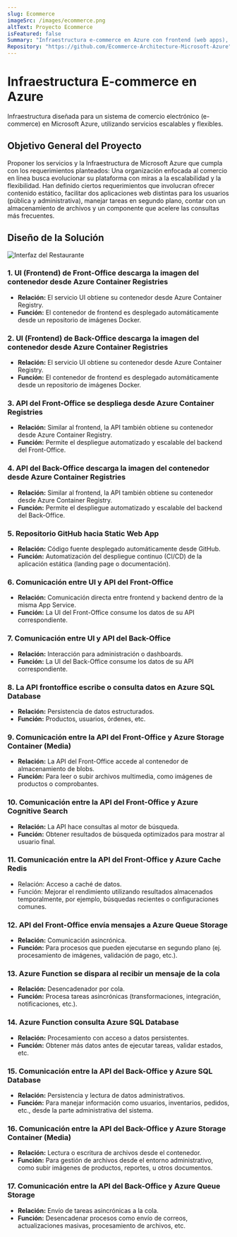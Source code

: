 ```yaml
---
slug: Ecommerce
imageSrc: /images/ecommerce.png
altText: Proyecto Ecommerce
isFeatured: false
Summary: "Infraestructura e-commerce en Azure con frontend (web apps), backend (APIs + colas), almacenamiento (media/ACR), base de datos (SQL + Redis) y búsqueda (Cognitive Search). Desplegada con Terraform, escalable y segura para clientes (frontoffice) y administradores (backoffice)."
Repository: "https://github.com/Ecommerce-Architecture-Microsoft-Azure"
---
```

# Infraestructura E-commerce en Azure

Infraestructura diseñada para un sistema de comercio electrónico (e-commerce) en Microsoft Azure, utilizando servicios escalables y flexibles.

## **Objetivo General del Proyecto**
Proponer los servicios y la Infraestructura de Microsoft Azure que cumpla con los requerimientos planteados: Una organización enfocada al comercio en línea busca evolucionar su plataforma
con miras a la escalabilidad y la flexibilidad. Han definido ciertos requerimientos que involucran ofrecer contenido estático, facilitar dos aplicaciones web distintas
para los usuarios (pública y administrativa), manejar tareas en segundo plano, contar con un almacenamiento de archivos y un componente que acelere las consultas más frecuentes.

## Diseño de la Solución

<div class="flex justify-center my-4">
  <img 
    src="/images/e-commerce Architecture Explain.png" 
    alt="Interfaz del Restaurante" 
    class="rounded-lg"
  />
</div>

### **1. UI (Frontend) de Front-Office descarga la imagen del contenedor desde Azure Container Registries**
- **Relación:** El servicio UI obtiene su contenedor desde Azure Container Registry.
- **Función:** El contenedor de frontend es desplegado automáticamente desde un repositorio de imágenes Docker.

### **2. UI (Frontend) de Back-Office descarga la imagen del contenedor desde Azure Container Registries**
- **Relación:** El servicio UI obtiene su contenedor desde Azure Container Registry.
- **Función:** El contenedor de frontend es desplegado automáticamente desde un repositorio de imágenes Docker.

### **3. API del Front-Office se despliega desde Azure Container Registries**
- **Relación:** Similar al frontend, la API también obtiene su contenedor desde Azure Container Registry.
- **Función:** Permite el despliegue automatizado y escalable del backend del Front-Office.

### **4. API del Back-Office descarga la imagen del contenedor desde Azure Container Registries**
- **Relación:** Similar al frontend, la API también obtiene su contenedor desde Azure Container Registry.
- **Función:** Permite el despliegue automatizado y escalable del backend del Back-Office.

### **5. Repositorio GitHub hacia Static Web App**
- **Relación:** Código fuente desplegado automáticamente desde GitHub.
- **Función:** Automatización del despliegue continuo (CI/CD) de la aplicación estática (landing page o documentación).

### **6. Comunicación entre UI y API del Front-Office**
- **Relación:** Comunicación directa entre frontend y backend dentro de la misma App Service.
- **Función:** La UI del Front-Office consume los datos de su API correspondiente.

### **7. Comunicación entre UI y API del Back-Office**
- **Relación:** Interacción para administración o dashboards.
- **Función:** La UI del Back-Office consume los datos de su API correspondiente.

### **8. La API frontoffice escribe o consulta datos en Azure SQL Database**
- **Relación:** Persistencia de datos estructurados.
- **Función:** Productos, usuarios, órdenes, etc.

### **9. Comunicación entre la API del Front-Office y Azure Storage Container (Media)**
- **Relación:** La API del Front-Office accede al contenedor de almacenamiento de blobs.
- **Función:** Para leer o subir archivos multimedia, como imágenes de productos o comprobantes.

### **10. Comunicación entre la API del Front-Office y Azure Cognitive Search**
- **Relación:** La API hace consultas al motor de búsqueda.
- **Función:** Obtener resultados de búsqueda optimizados para mostrar al usuario final.

### **11. Comunicación entre la API del Front-Office y Azure Cache Redis**
- Relación: Acceso a caché de datos.
- Función: Mejorar el rendimiento utilizando resultados almacenados temporalmente, por ejemplo, búsquedas recientes o configuraciones comunes.

### **12. API del Front-Office envía mensajes a Azure Queue Storage**
- **Relación:** Comunicación asincrónica.
- **Función:** Para procesos que pueden ejecutarse en segundo plano (ej. procesamiento de imágenes, validación de pago, etc.).

### **13. Azure Function se dispara al recibir un mensaje de la cola**
- **Relación:** Desencadenador por cola.
- **Función:** Procesa tareas asincrónicas (transformaciones, integración, notificaciones, etc.).

### **14. Azure Function consulta Azure SQL Database**
- **Relación:** Procesamiento con acceso a datos persistentes.
- **Función:** Obtener más datos antes de ejecutar tareas, validar estados, etc.

### **15. Comunicación entre la API del Back-Office y Azure SQL Database**
- **Relación:** Persistencia y lectura de datos administrativos.
- **Función:** Para manejar información como usuarios, inventarios, pedidos, etc., desde la parte administrativa del sistema.

### **16. Comunicación entre la API del Back-Office y Azure Storage Container (Media)**
- **Relación:** Lectura o escritura de archivos desde el contenedor.
- **Función:** Para gestión de archivos desde el entorno administrativo, como subir imágenes de productos, reportes, u otros documentos.

### **17. Comunicación entre la API del Back-Office y Azure Queue Storage**
- **Relación:** Envío de tareas asincrónicas a la cola.
- **Función:** Desencadenar procesos como envío de correos, actualizaciones masivas, procesamiento de archivos, etc.
